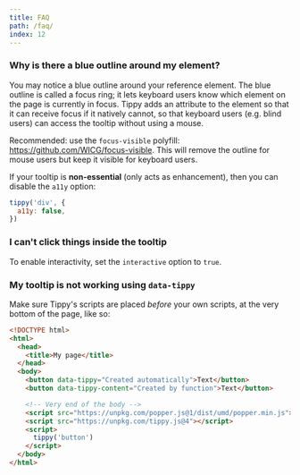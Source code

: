 ```yaml
---
title: FAQ
path: /faq/
index: 12
---
```


### Why is there a blue outline around my element?

You may notice a blue outline around your reference element. The blue outline is
called a focus ring; it lets keyboard users know which element on the page is
currently in focus. Tippy adds an attribute to the element so that it can
receive focus if it natively cannot, so that keyboard users (e.g. blind users)
can access the tooltip without using a mouse.

Recommended: use the `focus-visible` polyfill:
https://github.com/WICG/focus-visible. This will remove the outline for mouse
users but keep it visible for keyboard users.

If your tooltip is **non-essential** (only acts as enhancement), then you can
disable the `a11y` option:

```js
tippy('div', {
  a11y: false,
})
```

### I can't click things inside the tooltip

To enable interactivity, set the `interactive` option to `true`.

### My tooltip is not working using `data-tippy`

Make sure Tippy's scripts are placed _before_ your own scripts, at the very
bottom of the page, like so:

```html
<!DOCTYPE html>
<html>
  <head>
    <title>My page</title>
  </head>
  <body>
    <button data-tippy="Created automatically">Text</button>
    <button data-tippy-content="Created by function">Text</button>

    <!-- Very end of the body -->
    <script src="https://unpkg.com/popper.js@1/dist/umd/popper.min.js"></script>
    <script src="https://unpkg.com/tippy.js@4"></script>
    <script>
      tippy('button')
    </script>
  </body>
</html>
```
